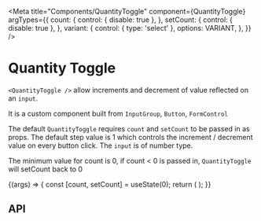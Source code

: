 
<Meta
  title="Components/QuantityToggle"
  component={QuantityToggle}
  argTypes={{
    count: {
      control: { disable: true },
    },
    setCount: {
      control: { disable: true },
    },
    variant: {
      control: { type: 'select' },
      options: VARIANT,
    },
  }}
/>

# Quantity Toggle

`<QuantityToggle />` allow increments and decrement of value reflected on an `input`.

It is a custom component built from `InputGroup`, `Button`, `FormControl`

The default `QuantityToggle` requires `count` and `setCount` to be passed in as props.
The default step value is 1 which controls the increment / decrement value on every button click.
The `input` is of number type.

The minimum value for count is 0, if count < 0 is passed in, `QuantityToggle` will setCount back to 0

<Canvas>
  <Story name="Default">
    {(args) => {
      const [count, setCount] = useState(0);
      return (
        <Form.Group controlId="qtyToggle">
          <QuantityToggle {...args} count={count} setCount={setCount} />
        </Form.Group>
      );
    }}
  </Story>
</Canvas>

## API

<ArgsTable story="Default" />
